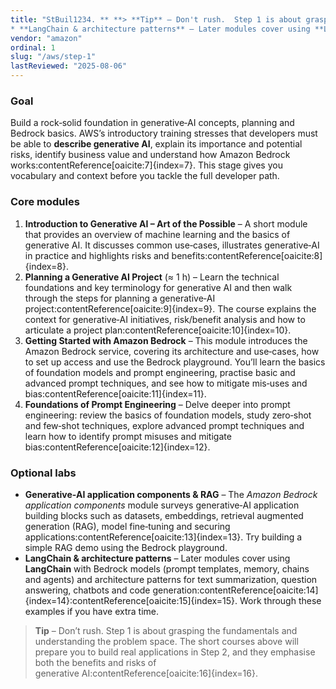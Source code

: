 ```yaml
---
title: "StBuil1234. ** **> **Tip** – Don't rush.  Step 1 is about grasping the fundamentals and understanding the problem space.  The short courses above will prepare you to build real applications in Step 2, and they emphasise both the benefits and risks of generative AI.enerative‑AI application components & RAG** – The *Amazon Bedrock application components* module surveys generative‑AI application building blocks such as datasets, embeddings, retrieval augmented generation (RAG), model fine‑tuning and securing applications.  Try building a simple RAG demo using the Bedrock playground.
* **LangChain & architecture patterns** – Later modules cover using **LangChain** with Bedrock models (prompt templates, memory, chains and agents) and architecture patterns for text summarization, question answering, chatbots and code generation.  Work through these examples if you have extra time.oundations of Prompt Engineering** – Delve deeper into prompt engineering: review the basics of foundation models, study zero‑shot and few‑shot techniques, explore advanced prompt techniques and learn how to identify prompt misuses and mitigate bias. **Getting Started with Amazon Bedrock** – This module introduces the Amazon Bedrock service, covering its architecture and use‑cases, how to set up access and use the Bedrock playground.  You'll learn the basics of foundation models and prompt engineering, practise basic and advanced prompt techniques, and see how to mitigate mis‑uses and bias. **Planning a Generative AI Project** (≈ 1 h) – Learn the technical foundations and key terminology for generative AI and then walk through the steps for planning a generative‑AI project.  The course explains the context for generative‑AI initiatives, risk/benefit analysis and how to articulate a project plan. **Introduction to Generative AI – Art of the Possible** – A short module that provides an overview of machine learning and the basics of generative AI.  It discusses common use‑cases, illustrates generative‑AI in practice and highlights risks and benefits. a rock‑solid foundation in generative‑AI concepts, planning and Bedrock basics.  AWS's introductory training stresses that developers must be able to **describe generative AI**, explain its importance and potential risks, identify business value and understand how Amazon Bedrock works.  This stage gives you vocabulary and context before you tackle the full developer path.p 1 · Beginner foundation"
vendor: "amazon"
ordinal: 1
slug: "/aws/step-1"
lastReviewed: "2025-08-06"
---
```



<StepPageLayout vendor="amazon" step="beginner">

### Goal

Build a rock‑solid foundation in generative‑AI concepts, planning and Bedrock basics.  AWS’s introductory training stresses that developers must be able to **describe generative AI**, explain its importance and potential risks, identify business value and understand how Amazon Bedrock works:contentReference[oaicite:7]{index=7}.  This stage gives you vocabulary and context before you tackle the full developer path.

### Core modules

1. **Introduction to Generative AI – Art of the Possible** – A short module that provides an overview of machine learning and the basics of generative AI.  It discusses common use‑cases, illustrates generative‑AI in practice and highlights risks and benefits:contentReference[oaicite:8]{index=8}.
2. **Planning a Generative AI Project** (≈ 1 h) – Learn the technical foundations and key terminology for generative AI and then walk through the steps for planning a generative‑AI project:contentReference[oaicite:9]{index=9}.  The course explains the context for generative‑AI initiatives, risk/benefit analysis and how to articulate a project plan:contentReference[oaicite:10]{index=10}.
3. **Getting Started with Amazon Bedrock** – This module introduces the Amazon Bedrock service, covering its architecture and use‑cases, how to set up access and use the Bedrock playground.  You’ll learn the basics of foundation models and prompt engineering, practise basic and advanced prompt techniques, and see how to mitigate mis‑uses and bias:contentReference[oaicite:11]{index=11}.
4. **Foundations of Prompt Engineering** – Delve deeper into prompt engineering: review the basics of foundation models, study zero‑shot and few‑shot techniques, explore advanced prompt techniques and learn how to identify prompt misuses and mitigate bias:contentReference[oaicite:12]{index=12}.

### Optional labs

* **Generative‑AI application components & RAG** – The *Amazon Bedrock application components* module surveys generative‑AI application building blocks such as datasets, embeddings, retrieval augmented generation (RAG), model fine‑tuning and securing applications:contentReference[oaicite:13]{index=13}.  Try building a simple RAG demo using the Bedrock playground.
* **LangChain & architecture patterns** – Later modules cover using **LangChain** with Bedrock models (prompt templates, memory, chains and agents) and architecture patterns for text summarization, question answering, chatbots and code generation:contentReference[oaicite:14]{index=14}:contentReference[oaicite:15]{index=15}.  Work through these examples if you have extra time.

> **Tip** – Don’t rush.  Step 1 is about grasping the fundamentals and understanding the problem space.  The short courses above will prepare you to build real applications in Step 2, and they emphasise both the benefits and risks of generative AI:contentReference[oaicite:16]{index=16}.

</StepPageLayout>
